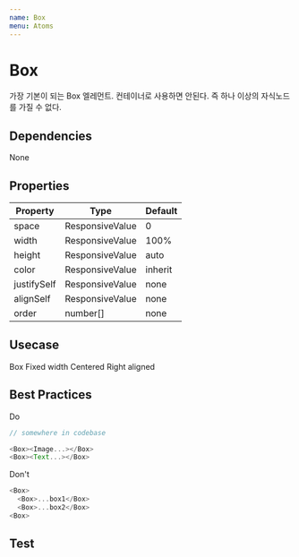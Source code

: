 ```yaml
---
name: Box
menu: Atoms
---
```



# Box

가장 기본이 되는 Box 엘레먼트. 컨테이너로 사용하면 안된다. 즉 하나 이상의 자식노드를 가질 수 없다.

## Dependencies
<App>
<Flex>
<Chip bg="blue.deep" color="#FFF">None</Chip>
</Flex>
</App>

## Properties

|Property|Type|Default|
|-|-|-|
|space|ResponsiveValue|0|
|width|ResponsiveValue|100%|
|height|ResponsiveValue|auto|
|color|ResponsiveValue|inherit|
|justifySelf|ResponsiveValue|none|
|alignSelf|ResponsiveValue|none|
|order|number[]|none|


## Usecase

<Playground>
  <App>
    <Flex flexDirection="column">
      <Box m={2} p={2} color="#FFF" bg="blue.dark">Box</Box>
      <Box m={2} p={2} color="#FFF" bg="black.standard" width="300px">Fixed width</Box>
      <Box m={2} p={2} color="#FFF" bg="black.standard" width="300px" alignSelf="center">Centered</Box>
      <Box m={2} p={2} color="#FFF" bg="black.standard" width="300px" ml="auto">Right aligned</Box>
    </Flex>
  </App>
</Playground>

## Best Practices

<App>
  <Chip bg="#00AA00"color="#FFF" width="100px">Do</Chip>
</App>

```javascript
// somewhere in codebase

<Box><Image...></Box>
<Box><Text...></Box>
```

<App>
  <Chip bg="#AA0000"color="#FFF" width="100px">Don't</Chip>
</App>

```javascript
<Box>
  <Box>...box1</Box>
  <Box>...box2</Box>
<Box>
```

## Test